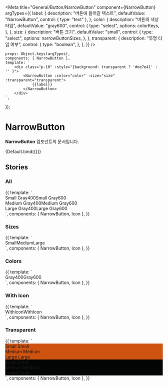 
<Meta
    title="General/Button/NarrowButton"
    component={NarrowButton}
    argTypes={{
        label: {
            description: "버튼에 들어갈 텍스트",
            defaultValue: "NarrowButton",
            control: { type: "text" },
        },
        color: {
            description: "버튼의 색상 타입",
            defaultValue: "gray600",
            control: {
                type: "select",
                options: colorKeys,
            },
        },
        size: {
            description: "버튼 크기",
            defaultValue: "small",
            control: {
                type: "select",
                options: narrowButtonSizes,
            },
        },
        transparent: {
            description: "투명 타입 여부",
            control: {
                type: "boolean",
            },
        },
    }}
/>


    props: Object.keys(argTypes),
    components: { NarrowButton },
    template: `
        <div class="p-10" :style="{background: transparent ? '#ee7e41' : '' }">
            <NarrowButton :color="color" :size="size" :transparent="transparent">
                {{label}}
            </NarrowButton>
        </div>
    `,
});

# NarrowButton

**NarrowButton** 컴포넌트의 문서입니다.

<Story name="Default" height="100px">
  {Default.bind({})}
</Story>

<ArgsTable story="Default" />

## Stories

### All
<Canvas>
    <Story name="All" height="100px">
        {{
            template: `
                <div>
                    <div style="display: flex">
                        <NarrowButton color="gray400">
                            Small Gray400
                            <template v-slot:right-icon>
                                <Icon name="IconTextArrowSmallLine" color="gray400" />
                            </template>
                        </NarrowButton>
                        <NarrowButton color="gray600">
                            Small Gray600
                            <template v-slot:right-icon>
                                <Icon name="IconTextArrowSmallLine" color="gray400" />
                            </template>
                        </NarrowButton>
                    </div>
                    <div style="display: flex">
                        <NarrowButton color="gray400" size="medium">
                            Medium Gray400
                            <template v-slot:right-icon>
                                <Icon name="IconTextArrowSmallLine" color="gray400" />
                            </template>
                        </NarrowButton>
                        <NarrowButton color="gray600" size="medium">
                            Medium Gray600
                            <template v-slot:right-icon>
                                <Icon name="IconTextArrowSmallLine" color="gray400" />
                            </template>
                        </NarrowButton>
                    </div>
                    <div style="display: flex">
                        <NarrowButton color="gray400" size="large">
                            Large Gray400
                            <template v-slot:right-icon>
                                <Icon name="IconTextArrowSmallLine" color="gray400" />
                            </template>
                        </NarrowButton>
                        <NarrowButton color="gray600" size="large">
                            Large Gray600
                            <template v-slot:right-icon>
                                <Icon name="IconTextArrowSmallLine" color="gray400" />
                            </template>
                        </NarrowButton>
                    </div>
                </div>
            `,
            components: { NarrowButton, Icon },
        }}
    </Story>
</Canvas>

### Sizes
<Canvas>
    <Story name="Sizes" height="100px">
        {{
            template: `
            <div>
                <div style="display: flex">
                    <NarrowButton size="small">Small</NarrowButton>
                    <NarrowButton size="medium">Medium</NarrowButton>
                    <NarrowButton size="large">Large</NarrowButton>
                </div>
            </div>
        `,
            components: { NarrowButton, Icon },
        }}
    </Story>
</Canvas>

### Colors
<Canvas>
    <Story name="Colors" height="100px">
        {{
            template: `
            <div>
                <div style="display: flex">
                    <NarrowButton color="gray400">Gray400</NarrowButton>
                    <NarrowButton color="gray600">Gray600</NarrowButton>
                </div>
            </div>
        `,
            components: { NarrowButton, Icon },
        }}
    </Story>
</Canvas>

### With Icon
<Canvas>
    <Story name="WithIcon" height="100px">
        {{
            template: `
            <div>
                <div style="display: flex">
                    <NarrowButton color="gray400">
                        <template v-slot:left-icon>
                            <Icon name="IconPlusSmallLine" color="gray400" />
                        </template>
                        WithIcon
                        <template v-slot:right-icon>
                            <Icon name="IconTextArrowSmallLine" color="gray400" />
                        </template>
                    </NarrowButton>
                    <NarrowButton color="gray600">
                        <template v-slot:left-icon>
                            <Icon name="IconPlusSmallLine" color="gray400" />
                        </template>
                        WithIcon
                        <template v-slot:right-icon>
                            <Icon name="IconTextArrowSmallLine" color="gray400" />
                        </template>
                    </NarrowButton>
                </div>
            </div>
        `,
            components: { NarrowButton, Icon },
        }}
    </Story>
</Canvas>

### Transparent
<Canvas>
    <Story name="Transparent" height="100px">
        {{
            template: `
                <div>
                    <div style="background: #CF5310" class="p-8 mb-10">
                        <div class="flex">
                            <NarrowButton size="small" color="white" transparent class="mr-10">Small</NarrowButton>
                            <NarrowButton size="small" color="white" transparent class="hover-test">Small</NarrowButton>
                        </div>
                        <div class="flex my-10">
                            <NarrowButton size="medium" color="white" transparent class="mr-10">Medium</NarrowButton>
                            <NarrowButton size="medium" color="white" transparent class="hover-test">Medium</NarrowButton>
                        </div>
                        <div class="flex">
                            <NarrowButton size="large" color="white" transparent class="mr-10">Large</NarrowButton>
                            <NarrowButton size="large" color="white" transparent class="hover-test">Large</NarrowButton>
                        </div>
                    </div>
                    <div style="background: #040505" class="p-8">
                        <div class="flex">
                            <NarrowButton size="small" color="white" transparent class="mr-10">Small</NarrowButton>
                            <NarrowButton size="small" color="white" transparent class="hover-test">Small</NarrowButton>
                        </div>
                        <div class="flex my-10">
                            <NarrowButton size="medium" color="white" transparent class="mr-10">Medium</NarrowButton>
                            <NarrowButton size="medium" color="white" transparent class="hover-test">Medium</NarrowButton>
                        </div>
                        <div class="flex">
                            <NarrowButton size="large" color="white" transparent class="mr-10">Large</NarrowButton>
                            <NarrowButton size="large" color="white" transparent class="hover-test">Large</NarrowButton>
                        </div>
                    </div>
                </div>
            `,
            components: { NarrowButton, Icon },
        }}
    </Story>
</Canvas>